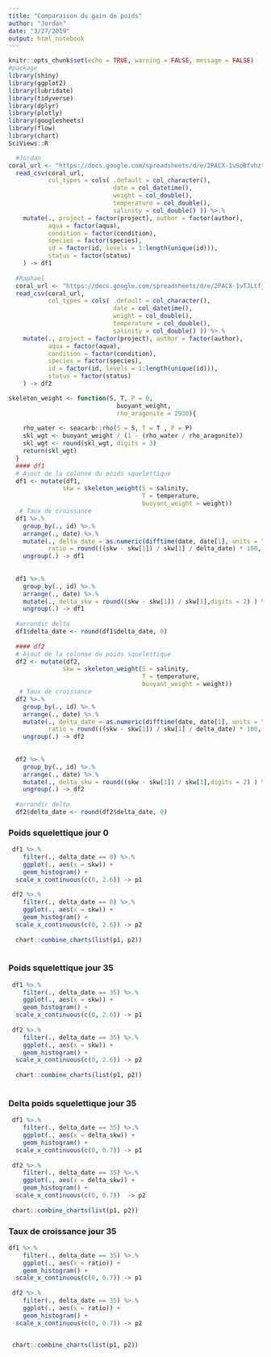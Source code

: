 ```yaml
---
title: "Comparaison du gain de poids"
author: "Jordan"
date: "3/27/2019"
output: html_notebook
---
```


```r
knitr::opts_chunk$set(echo = TRUE, warning = FALSE, message = FALSE)
#package
library(shiny)
library(ggplot2)
library(lubridate)
library(tidyverse)
library(dplyr)
library(plotly)
library(googlesheets)
library(flow)
library(chart)
SciViews::R

```



```r
  #Jordan
coral_url <- "https://docs.google.com/spreadsheets/d/e/2PACX-1vSoBfvhztFgALk1fcljBbYP03D-fRIEy7mu1DrHKZ--BXYZWHFxUujac_-gFSteM99p7CFQILT_eXcC/pub?gid=0&single=true&output=csv"
  read_csv(coral_url,
           col_types = cols( .default = col_character(),
                             date = col_datetime(),
                             weight = col_double(),
                             temperature = col_double(),
                             salinity = col_double() )) %>.%
    mutate(., project = factor(project), author = factor(author),
           aqua = factor(aqua),
           condition = factor(condition),
           species = factor(species),
           id = factor(id, levels = 1:length(unique(id))),
           status = factor(status)
    ) -> df1
  
  #Raphael
  coral_url <- "https://docs.google.com/spreadsheets/d/e/2PACX-1vTJLtfjjUM4VK6aM177ly9GCKyMHFrFqQdsqjhJCtpe4DUGuZWOe2fZWB5xTZEx3WAcW08BVEBFfn2C/pub?gid=0&single=true&output=csv"
  read_csv(coral_url,
           col_types = cols( .default = col_character(),
                             date = col_datetime(),
                             weight = col_double(),
                             temperature = col_double(),
                             salinity = col_double() )) %>.%
    mutate(., project = factor(project), author = factor(author),
           aqua = factor(aqua),
           condition = factor(condition),
           species = factor(species),
           id = factor(id, levels = 1:length(unique(id))),
           status = factor(status)
    ) -> df2
```



```r
skeleton_weight <- function(S, T, P = 0,
                              buoyant_weight,
                              rho_aragonite = 2930){
    
    rho_water <- seacarb::rho(S = S, T = T , P = P)
    skl_wgt <- buoyant_weight / (1 - (rho_water / rho_aragonite))
    skl_wgt <- round(skl_wgt, digits = 3)
    return(skl_wgt)
  }
  #### df1
  # Ajout de la colonne du poids squelettique
  df1 <- mutate(df1,
               skw = skeleton_weight(S = salinity,
                                     T = temperature,
                                     buoyant_weight = weight))
   # Taux de croissance
  df1 %>.%
    group_by(., id) %>.%
    arrange(., date) %>.%
    mutate(., delta_date = as.numeric(difftime(date, date[1], units = "days")),
           ratio = round(((skw - skw[1]) / skw[1] / delta_date) * 100, digits = 5)) %>.%
    ungroup(.) -> df1
  
  
  df1 %>.%
    group_by(., id) %>.%
    arrange(., date) %>.%
    mutate(., delta_skw = round((skw - skw[1]) / skw[1],digits = 2) ) %>.%
    ungroup(.) -> df1
  
  #arrondir delta
  df1$delta_date <- round(df1$delta_date, 0)
  
  #### df2
  # Ajout de la colonne du poids squelettique
  df2 <- mutate(df2,
               skw = skeleton_weight(S = salinity,
                                     T = temperature,
                                     buoyant_weight = weight))
   # Taux de croissance
  df2 %>.%
    group_by(., id) %>.%
    arrange(., date) %>.%
    mutate(., delta_date = as.numeric(difftime(date, date[1], units = "days")),
           ratio = round(((skw - skw[1]) / skw[1] / delta_date) * 100, digits = 5)) %>.%
    ungroup(.) -> df2
  
  
  df2 %>.%
    group_by(., id) %>.%
    arrange(., date) %>.%
    mutate(., delta_skw = round((skw - skw[1]) / skw[1],digits = 2) ) %>.%
    ungroup(.) -> df2
  
  #arrondir delta
  df2$delta_date <- round(df2$delta_date, 0)

```

### Poids squelettique jour 0
```r
 df1 %>.%
    filter(., delta_date == 0) %>.%
    ggplot(., aes(x = skw)) + 
    geom_histogram() +
  scale_x_continuous(c(0, 2.6)) -> p1
  
 df2 %>.%
    filter(., delta_date == 0) %>.%
    ggplot(., aes(x = skw)) + 
    geom_histogram() +
  scale_x_continuous(c(0, 2.6)) -> p2
 
  chart::combine_charts(list(p1, p2))
  
```

### Poids squelettique jour 35
```r
 df1 %>.%
    filter(., delta_date == 35) %>.%
    ggplot(., aes(x = skw)) + 
    geom_histogram() +
  scale_x_continuous(c(0, 2.6)) -> p1
  
 df2 %>.%
    filter(., delta_date == 35) %>.%
    ggplot(., aes(x = skw)) + 
    geom_histogram() +
  scale_x_continuous(c(0, 2.6)) -> p2
 
  chart::combine_charts(list(p1, p2))
  
```
### Delta poids squelettique jour 35
```r
 df1 %>.%
    filter(., delta_date == 35) %>.%
    ggplot(., aes(x = delta_skw)) + 
    geom_histogram() +
  scale_x_continuous(c(0, 0.7)) -> p1
  
 df2 %>.%
    filter(., delta_date == 35) %>.%
    ggplot(., aes(x = delta_skw)) + 
    geom_histogram() +
  scale_x_continuous(c(0, 0.7))  -> p2
 
 chart::combine_charts(list(p1, p2))
```

### Taux de croissance jour 35
```r
df1 %>.%
    filter(., delta_date == 35) %>.%
    ggplot(., aes(x = ratio)) + 
    geom_histogram() +
  scale_x_continuous(c(0, 0.7)) -> p1
  
 df2 %>.%
    filter(., delta_date == 35) %>.%
    ggplot(., aes(x = ratio)) + 
    geom_histogram() +
  scale_x_continuous(c(0, 0.7)) -> p2
 

 chart::combine_charts(list(p1, p2))
```

